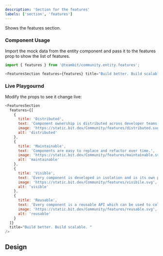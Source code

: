 ```yaml
---
description: 'Section for the features'
labels: ['section', 'features']
---
```



Shows the features section.

### Component Usage

Import the mock data from the entity component and pass it to the features prop to show the list of features.

```js
import { features } from '@teambit/community.entity.features';

<FeaturesSection features={features} title="Build better. Build scalable. " />;
```

### Live Playgournd

Modify the props to see it change live:

```js live
<FeaturesSection
  features={[
    {
      title: 'Distributed',
      text: 'Component ownership is distributed across developer teams',
      image: 'https://static.bit.dev/Community/features/distributed.svg',
      alt: 'distributed'
    },
    {
      title: 'Maintainable',
      text: 'Components are easy to replace and refactor over time.',
      image: 'https://static.bit.dev/Community/features/maintainable.svg',
      alt: 'maintainable'
    },
    {
      title: 'Visible',
      text: 'Every component is developed in isolation and is its own package.',
      image: 'https://static.bit.dev/Community/features/visibile.svg',
      alt: 'visible'
    },
    {
      title: 'Reusable',
      text: 'Every component is a reusable API which can be used to collaborate with anyone.',
      image: 'https://static.bit.dev/Community/features/reusable.svg',
      alt: 'reusable'
    }
  ]}
  title="Build better. Build scalable. "
/>
```

## Design

<FigmaEmbed src="https://www.figma.com/embed?embed_host=share&url=https%3A%2F%2Fwww.figma.com%2Ffile%2FctC1w9YhJvqaO1EZ08gLOV%2FCommunity%3Fnode-id%3D12%253A1316" />
